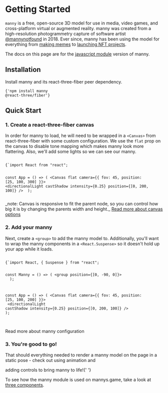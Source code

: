 
# Getting Started

`manny` is a free, open-source 3D model for use in media, video games,
and cross-platform virtual or augmented reality. manny was created from
a high-resolution photogrammetry capture of software 
artist <a href="https://twitter.com/mannynotfound" target="_blank">@mannynotfound</a>
in 2018. Ever since, manny has been using the model for everything 
from <a href="https://giphy.com/mannynotfound" target="_blank">making memes</a>
to <a href="https://twitter.com/mannynotfound/status/1438670320987160577" target="_blank">launching NFT projects</a>.

The docs on this page are for 
the <a href="https://www.npmjs.com/package/manny" target="_blank">javascript module</a> version of manny.

## Installation

Install manny and its react-three-fiber peer dependency.

<Code language="bash">{'npm install manny @react-three/fiber'}</Code>
## Quick Start

### 1. Create a react-three-fiber canvas

In order for manny to load, he will need to be wrapped in a `<Canvas>` from
react-three-fiber with some custom configuration. We use the `flat` prop
on the canvas to disable tone mapping which makes manny look more flattering.
Also, we'll add some lights so we can see our manny.

<Code language="js">
{`import React from "react";

const App = () => (
  <Canvas flat camera={{ fov: 45, position: [25, 100, 300] }}>
    <hemisphereLight groundColor={0x444444} />
    <directionalLight castShadow intensity={0.25} position={[0, 200, 100]} />
  </Canvas>
);

</Code>
_note: Canvas is responsive to fit the parent node, so you can control how 
big it is by changing the parents width and height._

<a href="https://docs.pmnd.rs/react-three-fiber/api/canvas" target="_blank">
  Read more about canvas options
</a>

### 2. Add your manny

Next, create a `<group>` to add the manny model to. Additionally, you'll
want to wrap the manny components in a `<React.Suspense>` so it doesn't hold up your
app while it loads.

<Code language="js">
{`import React, { Suspense } from "react";

const Manny = () => (
  <group position={[0, -90, 0]}>
    <primitive object={manny()} dispose={null} />
  </group>
);

const App = () => (
  <Canvas flat camera={{ fov: 45, position: [25, 100, 200] }}>
    <Suspense fallback={null}>
      <Manny />
    </Suspense>
    <hemisphereLight groundColor={0x444444} />
    <directionalLight castShadow intensity={0.25} position={[0, 200, 100]} />
  </Canvas>
);

</Code>
<br />
<Link to="/docs/hooks/use-manny">Read more about manny configuration</Link>

### 3. You're good to go!

<BasicScene />

That should everything needed to render a manny model on the page in a 
static pose - check out <Link to="/docs/using-animation">using animation</Link> and 
<Link to="/docs/adding-controls">adding controls</Link> to bring manny to life!{' '}

To see how the manny module is used on mannys.game, take a look at <a href="https://github.com/mannynotfound/mannys-game/tree/main/src/components/three" target="_blank">three components</a>.

